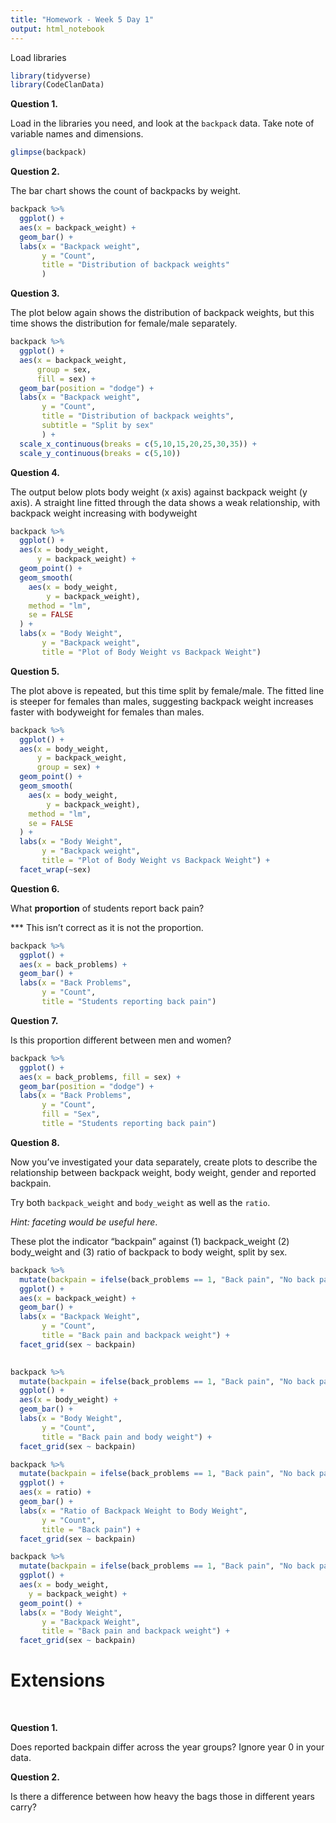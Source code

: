 ```yaml
---
title: "Homework - Week 5 Day 1"
output: html_notebook
---
```


Load libraries
```r
library(tidyverse)
library(CodeClanData)
```
**Question 1.**  

Load in the libraries you need, and look at the `backpack` data. Take note of variable names and dimensions.  

```r
glimpse(backpack)

```

 

**Question 2.**

The bar chart shows the count of backpacks by weight.

```r
backpack %>% 
  ggplot() +
  aes(x = backpack_weight) +
  geom_bar() +
  labs(x = "Backpack weight",
       y = "Count",
       title = "Distribution of backpack weights"
       )
```


**Question 3.**  

The plot below again shows the distribution of backpack weights, but this time shows the distribution for female/male separately.
```r
backpack %>% 
  ggplot() +
  aes(x = backpack_weight, 
      group = sex,
      fill = sex) +
  geom_bar(position = "dodge") +
  labs(x = "Backpack weight",
       y = "Count",
       title = "Distribution of backpack weights",
       subtitle = "Split by sex"
       ) +
  scale_x_continuous(breaks = c(5,10,15,20,25,30,35)) +
  scale_y_continuous(breaks = c(5,10))
```


**Question 4.**  

The output below plots body weight (x axis) against backpack weight (y axis). A straight line fitted through the data shows a weak relationship, with backpack weight increasing with bodyweight

```r
backpack %>% 
  ggplot() +
  aes(x = body_weight,
      y = backpack_weight) +
  geom_point() +
  geom_smooth(
    aes(x = body_weight,
        y = backpack_weight),
    method = "lm",
    se = FALSE
  ) +
  labs(x = "Body Weight",
       y = "Backpack weight",
       title = "Plot of Body Weight vs Backpack Weight")
```



**Question 5.**  

The plot above is repeated, but this time split by female/male. The fitted line is steeper for females than males, suggesting backpack weight increases faster with bodyweight for females than males. 

```r
backpack %>% 
  ggplot() +
  aes(x = body_weight,
      y = backpack_weight,
      group = sex) +
  geom_point() +
  geom_smooth(
    aes(x = body_weight,
        y = backpack_weight),
    method = "lm",
    se = FALSE
  ) +
  labs(x = "Body Weight",
       y = "Backpack weight",
       title = "Plot of Body Weight vs Backpack Weight") +
  facet_wrap(~sex)
```


**Question 6.**  

What **proportion** of students report back pain?   

*** This isn't correct as it is not the proportion.

```r
backpack %>% 
  ggplot() +
  aes(x = back_problems) +
  geom_bar() +
  labs(x = "Back Problems", 
       y = "Count",
       title = "Students reporting back pain")
```



**Question 7.**  

Is this proportion different between men and women? 

```r
backpack %>% 
  ggplot() +
  aes(x = back_problems, fill = sex) +
  geom_bar(position = "dodge") +
  labs(x = "Back Problems", 
       y = "Count",
       fill = "Sex",
       title = "Students reporting back pain")


```

**Question 8.**  

Now you've investigated your data separately, create plots to describe the relationship between backpack weight, body weight, gender and reported backpain.

Try both `backpack_weight` and `body_weight` as well as the `ratio`.   

*Hint: faceting would be useful here*.  

These plot the indicator "backpain" against (1) backpack_weight (2) body_weight and (3) ratio of backpack to body weight, split by sex.

```r
backpack %>% 
  mutate(backpain = ifelse(back_problems == 1, "Back pain", "No back pain")) %>% 
  ggplot() +
  aes(x = backpack_weight) +
  geom_bar() +
  labs(x = "Backpack Weight",
       y = "Count",
       title = "Back pain and backpack weight") +
  facet_grid(sex ~ backpain)
 
```

```r
backpack %>% 
  mutate(backpain = ifelse(back_problems == 1, "Back pain", "No back pain")) %>% 
  ggplot() +
  aes(x = body_weight) +
  geom_bar() +
  labs(x = "Body Weight",
       y = "Count",
       title = "Back pain and body weight") +
  facet_grid(sex ~ backpain)
```

```r
backpack %>% 
  mutate(backpain = ifelse(back_problems == 1, "Back pain", "No back pain")) %>% 
  ggplot() +
  aes(x = ratio) +
  geom_bar() +
  labs(x = "Ratio of Backpack Weight to Body Weight",
       y = "Count",
       title = "Back pain") +
  facet_grid(sex ~ backpain)
```

```r
backpack %>% 
  mutate(backpain = ifelse(back_problems == 1, "Back pain", "No back pain")) %>% 
  ggplot() +
  aes(x = body_weight,
    y = backpack_weight) +
  geom_point() +
  labs(x = "Body Weight",
       y = "Backpack Weight",
       title = "Back pain and backpack weight") +
  facet_grid(sex ~ backpain)
```



# Extensions

<br>

**Question 1.** 

Does reported backpain differ across the year groups? Ignore year 0 in your data.  


**Question 2.** 

Is there a difference between how heavy the bags those in different years carry?
